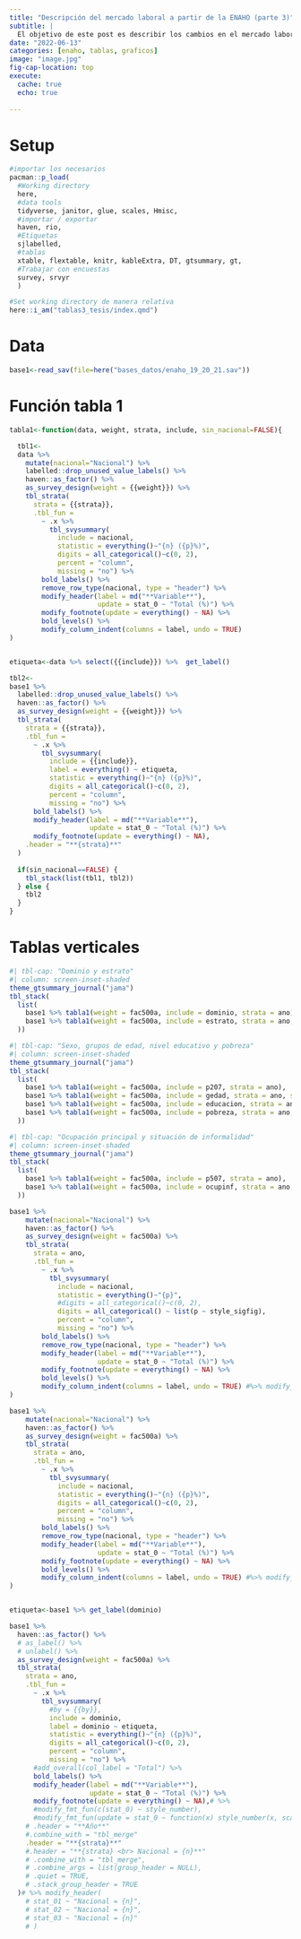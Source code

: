 ```yaml
---
title: "Descripción del mercado laboral a partir de la ENAHO (parte 3)"
subtitle: |
  El objetivo de este post es describir los cambios en el mercado laboral durante la pandemia a partir de la Encuesta Nacional de Hogares (ENAHO).
date: "2022-06-13"
categories: [enaho, tablas, graficos]
image: "image.jpg"
fig-cap-location: top
execute:
  cache: true
  echo: true
  
---
```


# Setup

```r
#importar los necesarios
pacman::p_load(
  #Working directory
  here,
  #data tools
  tidyverse, janitor, glue, scales, Hmisc,
  #importar / exportar
  haven, rio,
  #Etiquetas
  sjlabelled,
  #tablas
  xtable, flextable, knitr, kableExtra, DT, gtsummary, gt,
  #Trabajar con encuestas
  survey, srvyr
  )

#Set working directory de manera relativa
here::i_am("tablas3_tesis/index.qmd")

```

# Data

```r
base1<-read_sav(file=here("bases_datos/enaho_19_20_21.sav"))

```


# Función tabla 1

```r
tabla1<-function(data, weight, strata, include, sin_nacional=FALSE){

  tbl1<-
  data %>%
    mutate(nacional="Nacional") %>% 
    labelled::drop_unused_value_labels() %>% 
    haven::as_factor() %>% 
    as_survey_design(weight = {{weight}}) %>% 
    tbl_strata(
      strata = {{strata}},
      .tbl_fun =
        ~ .x %>%
          tbl_svysummary(
            include = nacional,
            statistic = everything()~"{n} ({p}%)",
            digits = all_categorical()~c(0, 2),
            percent = "column",
            missing = "no") %>%
        bold_labels() %>% 
        remove_row_type(nacional, type = "header") %>% 
        modify_header(label = md("**Variable**"),
                      update = stat_0 ~ "Total (%)") %>% 
        modify_footnote(update = everything() ~ NA) %>% 
        bold_levels() %>%
        modify_column_indent(columns = label, undo = TRUE)
)


etiqueta<-data %>% select({{include}}) %>%  get_label()

tbl2<-
base1 %>%
  labelled::drop_unused_value_labels() %>% 
  haven::as_factor() %>% 
  as_survey_design(weight = {{weight}}) %>% 
  tbl_strata(
    strata = {{strata}},
    .tbl_fun =
      ~ .x %>%
        tbl_svysummary(
          include = {{include}},
          label = everything() ~ etiqueta,
          statistic = everything()~"{n} ({p}%)",
          digits = all_categorical()~c(0, 2),
          percent = "column",
          missing = "no") %>%
      bold_labels() %>% 
      modify_header(label = md("**Variable**"),
                    update = stat_0 ~ "Total (%)") %>% 
      modify_footnote(update = everything() ~ NA),
    .header = "**{strata}**"
  )
 
  if(sin_nacional==FALSE) {
    tbl_stack(list(tbl1, tbl2))
  } else {
    tbl2
  }
}

```

# Tablas verticales

```r
#| tbl-cap: "Dominio y estrato"
#| column: screen-inset-shaded
theme_gtsummary_journal("jama")
tbl_stack(
  list(
    base1 %>% tabla1(weight = fac500a, include = dominio, strata = ano),
    base1 %>% tabla1(weight = fac500a, include = estrato, strata = ano, sin_nacional = TRUE)
  ))

```

```r
#| tbl-cap: "Sexo, grupos de edad, nivel educativo y pobreza"
#| column: screen-inset-shaded
theme_gtsummary_journal("jama")
tbl_stack(
  list(
    base1 %>% tabla1(weight = fac500a, include = p207, strata = ano),
    base1 %>% tabla1(weight = fac500a, include = gedad, strata = ano, sin_nacional = TRUE),
    base1 %>% tabla1(weight = fac500a, include = educacion, strata = ano, sin_nacional = TRUE),
    base1 %>% tabla1(weight = fac500a, include = pobreza, strata = ano, sin_nacional = TRUE)
  ))

```

```r
#| tbl-cap: "Ocupación principal y situación de informalidad"
#| column: screen-inset-shaded
theme_gtsummary_journal("jama")
tbl_stack(
  list(
    base1 %>% tabla1(weight = fac500a, include = p507, strata = ano),
    base1 %>% tabla1(weight = fac500a, include = ocupinf, strata = ano, sin_nacional = TRUE)
  ))

```

```r
base1 %>%
    mutate(nacional="Nacional") %>% 
    haven::as_factor() %>% 
    as_survey_design(weight = fac500a) %>% 
    tbl_strata(
      strata = ano,
      .tbl_fun =
        ~ .x %>%
          tbl_svysummary(
            include = nacional,
            statistic = everything()~"{p}",
            #digits = all_categorical()~c(0, 2),
            digits = all_categorical() ~ list(p ~ style_sigfig),
            percent = "column",
            missing = "no") %>%
        bold_labels() %>% 
        remove_row_type(nacional, type = "header") %>% 
        modify_header(label = md("**Variable**"),
                      update = stat_0 ~ "Total (%)") %>% 
        modify_footnote(update = everything() ~ NA) %>% 
        bold_levels() %>%
        modify_column_indent(columns = label, undo = TRUE) #%>% modify_fmt_fun(update = stat_0 ~ purrr::partial(style_number, scale = 1/10))
)
```



```r
base1 %>%
    mutate(nacional="Nacional") %>% 
    haven::as_factor() %>% 
    as_survey_design(weight = fac500a) %>% 
    tbl_strata(
      strata = ano,
      .tbl_fun =
        ~ .x %>%
          tbl_svysummary(
            include = nacional,
            statistic = everything()~"{n} ({p}%)",
            digits = all_categorical()~c(0, 2),
            percent = "column",
            missing = "no") %>%
        bold_labels() %>% 
        remove_row_type(nacional, type = "header") %>% 
        modify_header(label = md("**Variable**"),
                      update = stat_0 ~ "Total (%)") %>% 
        modify_footnote(update = everything() ~ NA) %>% 
        bold_levels() %>%
        modify_column_indent(columns = label, undo = TRUE) #%>% modify_fmt_fun(update = stat_0 ~ purrr::partial(style_number, scale = 1/10))
)


etiqueta<-base1 %>% get_label(dominio)

base1 %>%
  haven::as_factor() %>% 
  # as_label() %>% 
  # unlabel() %>% 
  as_survey_design(weight = fac500a) %>% 
  tbl_strata(
    strata = ano,
    .tbl_fun =
      ~ .x %>%
        tbl_svysummary(
          #by = {{by}},
          include = dominio,
          label = dominio ~ etiqueta,
          statistic = everything()~"{n} ({p}%)",
          digits = all_categorical()~c(0, 2),
          percent = "column",
          missing = "no") %>%
      #add_overall(col_label = "Total") %>%
      bold_labels() %>% 
      modify_header(label = md("**Variable**"),
                    update = stat_0 ~ "Total (%)") %>% 
      modify_footnote(update = everything() ~ NA),# %>% 
      #modify_fmt_fun(c(stat_0) ~ style_number),
      #modify_fmt_fun(update = stat_0 ~ function(x) style_number(x, scale = 1 / 1000)),
    # .header = "**Año**"
    #.combine_with = "tbl_merge"
    .header = "**{strata}**"
    #.header = "**{strata} <br> Nacional = {n}**"
    # .combine_with = "tbl_merge",
    # .combine_args = list(group_header = NULL),
    # .quiet = TRUE,
    # .stack_group_header = TRUE
  )# %>% modify_header(
    # stat_01 ~ "Nacional = {n}",
    # stat_02 ~ "Nacional = {n}",
    # stat_03 ~ "Nacional = {n}"
    # )


```

